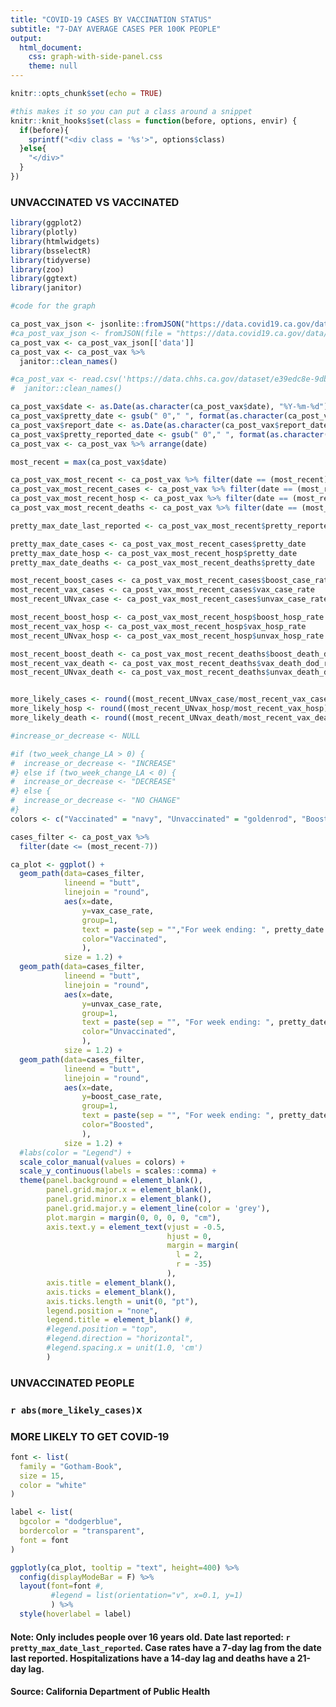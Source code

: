 ```yaml
---
title: "COVID-19 CASES BY VACCINATION STATUS"
subtitle: "7-DAY AVERAGE CASES PER 100K PEOPLE"
output: 
  html_document:
    css: graph-with-side-panel.css
    theme: null
---
```


```r
knitr::opts_chunk$set(echo = TRUE)

#this makes it so you can put a class around a snippet
knitr::knit_hooks$set(class = function(before, options, envir) {
  if(before){
    sprintf("<div class = '%s'>", options$class)
  }else{
    "</div>"
  }
})
```

<div class="legend">

<h3><span class="unvaxed">UNVACCINATED</span> VS <span class="vaxed">VACCINATED</span></h3> 

</div>

```r
library(ggplot2)
library(plotly)
library(htmlwidgets)
library(bsselectR)
library(tidyverse)
library(zoo)
library(ggtext)
library(janitor)
```


```r

#code for the graph

ca_post_vax_json <- jsonlite::fromJSON("https://data.covid19.ca.gov/data/dashboard/postvax/california.json", flatten = TRUE)
#ca_post_vax_json <- fromJSON(file = "https://data.covid19.ca.gov/data/dashboard/postvax/california.json")
ca_post_vax <- ca_post_vax_json[['data']] 
ca_post_vax <- ca_post_vax %>% 
  janitor::clean_names()

#ca_post_vax <- read.csv('https://data.chhs.ca.gov/dataset/e39edc8e-9db1-40a7-9e87-89169401c3f5/resource/c5978614-6a23-450b-b637-171252052214/download/covid19postvaxstatewidestats.csv') %>% 
#  janitor::clean_names()

ca_post_vax$date <- as.Date(as.character(ca_post_vax$date), "%Y-%m-%d")
ca_post_vax$pretty_date <- gsub(" 0"," ", format(as.character(ca_post_vax$date, format="%b. %d, %Y")))
ca_post_vax$report_date <- as.Date(as.character(ca_post_vax$report_date), "%Y-%m-%d")
ca_post_vax$pretty_reported_date <- gsub(" 0"," ", format(as.character(ca_post_vax$report_date, format="%b. %d, %Y")))
ca_post_vax <- ca_post_vax %>% arrange(date)

most_recent = max(ca_post_vax$date)

ca_post_vax_most_recent <- ca_post_vax %>% filter(date == (most_recent))
ca_post_vax_most_recent_cases <- ca_post_vax %>% filter(date == (most_recent-7))
ca_post_vax_most_recent_hosp <- ca_post_vax %>% filter(date == (most_recent-14))
ca_post_vax_most_recent_deaths <- ca_post_vax %>% filter(date == (most_recent-21))

pretty_max_date_last_reported <- ca_post_vax_most_recent$pretty_reported_date

pretty_max_date_cases <- ca_post_vax_most_recent_cases$pretty_date
pretty_max_date_hosp <- ca_post_vax_most_recent_hosp$pretty_date
pretty_max_date_deaths <- ca_post_vax_most_recent_deaths$pretty_date

most_recent_boost_cases <- ca_post_vax_most_recent_cases$boost_case_rate
most_recent_vax_cases <- ca_post_vax_most_recent_cases$vax_case_rate
most_recent_UNvax_case <- ca_post_vax_most_recent_cases$unvax_case_rate

most_recent_boost_hosp <- ca_post_vax_most_recent_hosp$boost_hosp_rate
most_recent_vax_hosp <- ca_post_vax_most_recent_hosp$vax_hosp_rate
most_recent_UNvax_hosp <- ca_post_vax_most_recent_hosp$unvax_hosp_rate

most_recent_boost_death <- ca_post_vax_most_recent_deaths$boost_death_dod_rate
most_recent_vax_death <- ca_post_vax_most_recent_deaths$vax_death_dod_rate
most_recent_UNvax_death <- ca_post_vax_most_recent_deaths$unvax_death_dod_rate


more_likely_cases <- round((most_recent_UNvax_case/most_recent_vax_cases), digits = 1)
more_likely_hosp <- round((most_recent_UNvax_hosp/most_recent_vax_hosp), digits = 1)
more_likely_death <- round((most_recent_UNvax_death/most_recent_vax_death), digits = 1)

#increase_or_decrease <- NULL

#if (two_week_change_LA > 0) {
#  increase_or_decrease <- "INCREASE"
#} else if (two_week_change_LA < 0) {
#  increase_or_decrease <- "DECREASE"
#} else {
#  increase_or_decrease <- "NO CHANGE"
#}
colors <- c("Vaccinated" = "navy", "Unvaccinated" = "goldenrod", "Boosted" = "dodgerblue")

cases_filter <- ca_post_vax %>% 
  filter(date <= (most_recent-7))

ca_plot <- ggplot() +
  geom_path(data=cases_filter,
            lineend = "butt",
            linejoin = "round",
            aes(x=date,
                y=vax_case_rate,
                group=1,
                text = paste(sep = "","For week ending: ", pretty_date ,"<br> 7-day average cases per 100K vaccinated people: ", round(vax_case_rate, digits=1)),
                color="Vaccinated",
                ), 
            size = 1.2) +
  geom_path(data=cases_filter,
            lineend = "butt",
            linejoin = "round",
            aes(x=date, 
                y=unvax_case_rate,
                group=1,
                text = paste(sep = "", "For week ending: ", pretty_date ,"<br> 7-day average cases per 100K unvaccinated people: ", round(unvax_case_rate, digits=1)),
                color="Unvaccinated",
                ),
            size = 1.2) +
  geom_path(data=cases_filter,
            lineend = "butt",
            linejoin = "round",
            aes(x=date, 
                y=boost_case_rate,
                group=1,
                text = paste(sep = "", "For week ending: ", pretty_date ,"<br> 7-day average cases per 100K boosted people: ", round(unvax_case_rate, digits=1)),
                color="Boosted",
                ),
            size = 1.2) +
  #labs(color = "Legend") +
  scale_color_manual(values = colors) +
  scale_y_continuous(labels = scales::comma) +
  theme(panel.background = element_blank(),
        panel.grid.major.x = element_blank(),
        panel.grid.minor.x = element_blank(),
        panel.grid.major.y = element_line(color = 'grey'),
        plot.margin = margin(0, 0, 0, 0, "cm"),
        axis.text.y = element_text(vjust = -0.5,
                                   hjust = 0,
                                   margin = margin(
                                     l = 2, 
                                     r = -35)
                                   ),
        axis.title = element_blank(),
        axis.ticks = element_blank(),
        axis.ticks.length = unit(0, "pt"),
        legend.position = "none",
        legend.title = element_blank() #,
        #legend.position = "top",
        #legend.direction = "horizontal",
        #legend.spacing.x = unit(1.0, 'cm')
        ) 


```


<div class="panel">

<div class="panel-1">

<div class="panel-title">

### UNVACCINATED PEOPLE

</div>

<div class="panel-number">

### `r abs(more_likely_cases)`x

</div>

<div class="panel-desc">

### MORE LIKELY TO GET COVID-19

</div>

</div>

</div>

```r

font <- list(
  family = "Gotham-Book",
  size = 15,
  color = "white"
)

label <- list(
  bgcolor = "dodgerblue",
  bordercolor = "transparent",
  font = font
)

ggplotly(ca_plot, tooltip = "text", height=400) %>% 
  config(displayModeBar = F) %>% 
  layout(font=font #, 
         #legend = list(orientation="v", x=0.1, y=1)
         ) %>% 
  style(hoverlabel = label)

```

#### Note: Only includes people over 16 years old. Date last reported: `r pretty_max_date_last_reported`. Case rates have a 7-day lag from the date last reported. Hospitalizations have a 14-day lag and deaths have a 21-day lag. 
#### Source: California Department of Public Health
